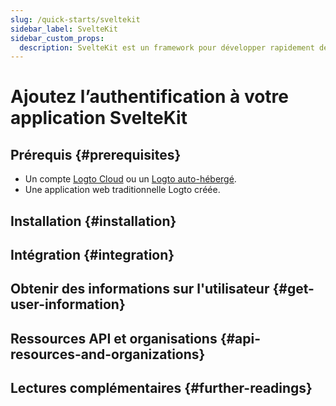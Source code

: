 ```yaml
---
slug: /quick-starts/sveltekit
sidebar_label: SvelteKit
sidebar_custom_props:
  description: SvelteKit est un framework pour développer rapidement des applications web robustes et performantes en utilisant Svelte.
---
```




# Ajoutez l’authentification à votre application SvelteKit

<GuideTip />

## Prérequis \{#prerequisites}

- Un compte [Logto Cloud](https://cloud.logto.io) ou un [Logto auto-hébergé](/introduction/set-up-logto-oss).
- Une application web traditionnelle Logto créée.

## Installation \{#installation}

<Installation />

## Intégration \{#integration}

<Integration />

## Obtenir des informations sur l'utilisateur \{#get-user-information}

<GetUserInformation />

## Ressources API et organisations \{#api-resources-and-organizations}

<ApiResources />

## Lectures complémentaires \{#further-readings}

<FurtherReadings />